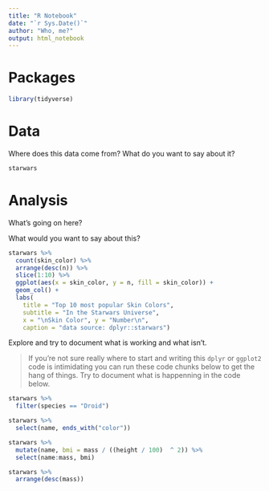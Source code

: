 ```yaml
---
title: "R Notebook"
date: "`r Sys.Date()`"
author: "Who, me?"
output: html_notebook
---
```


# Packages

```r
library(tidyverse)
```

# Data

Where does this data come from? What do you want to say about it?

```r
starwars
```

# Analysis

What's going on here?

What would you want to say about this?

```r
starwars %>%
  count(skin_color) %>%
  arrange(desc(n)) %>%
  slice(1:10) %>%
  ggplot(aes(x = skin_color, y = n, fill = skin_color)) +
  geom_col() +
  labs(
    title = "Top 10 most popular Skin Colors",
    subtitle = "In the Starwars Universe",
    x = "\nSkin Color", y = "Number\n",
    caption = "data source: dplyr::starwars")
```

Explore and try to document what is working and what isn't.

> If you're not sure really where to start and writing this `dplyr` or `ggplot2` code is intimidating you can run these code chunks below to get the hang of things. Try to document what is happenning in the code below.

```r
starwars %>% 
  filter(species == "Droid")
```

```r
starwars %>% 
  select(name, ends_with("color"))
```

```r
starwars %>% 
  mutate(name, bmi = mass / ((height / 100)  ^ 2)) %>%
  select(name:mass, bmi)
```

```r
starwars %>% 
  arrange(desc(mass))
```

